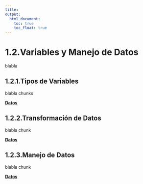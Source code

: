 ```yaml
---
title:
output:
  html_document:
    toc: true
    toc_float: true
---
```


# 1.2.Variables y Manejo de Datos

blabla

## 1.2.1.Tipos de Variables

blabla
chunks  

[  __Datos__](https://dsfernandez.github.io/bioestadisticas/datos.html)

## 1.2.2.Transformación de Datos

blabla
chunk  

[  __Datos__](https://dsfernandez.github.io/bioestadisticas/datos.html)

## 1.2.3.Manejo de Datos

blabla
chunk  

[  __Datos__](https://dsfernandez.github.io/bioestadisticas/datos.html)

